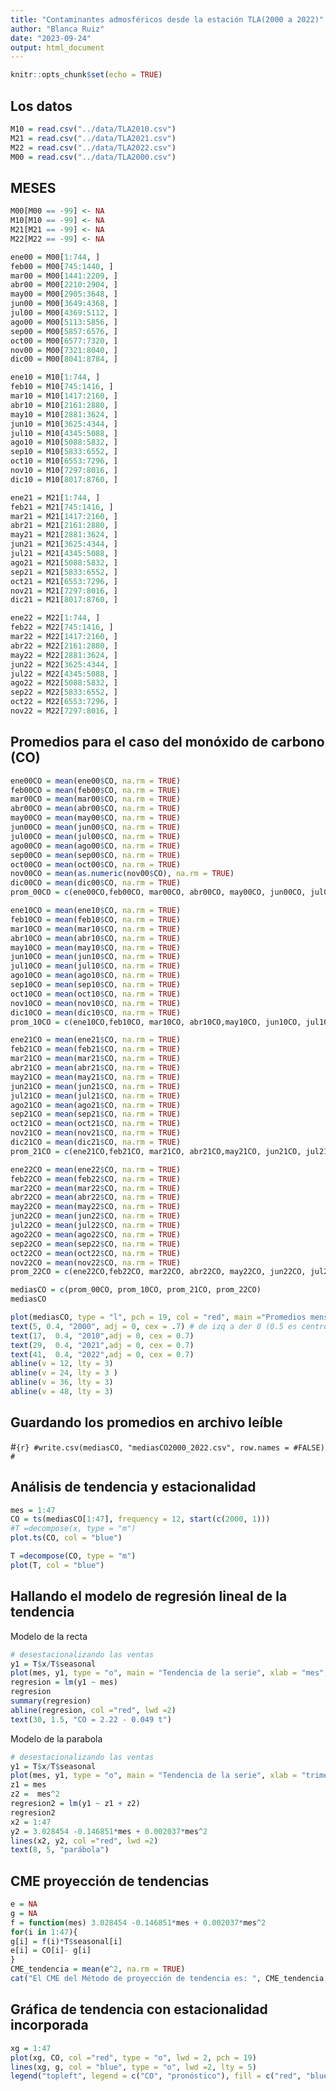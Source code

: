 ```yaml
---
title: "Contaminantes admosféricos desde la estación TLA(2000 a 2022)"
author: "Blanca Ruiz"
date: "2023-09-24"
output: html_document
---
```


```r
knitr::opts_chunk$set(echo = TRUE)
```

## Los datos
```r
M10 = read.csv("../data/TLA2010.csv")
M21 = read.csv("../data/TLA2021.csv")
M22 = read.csv("../data/TLA2022.csv")
M00 = read.csv("../data/TLA2000.csv")
```


## MESES

```r
M00[M00 == -99] <- NA
M10[M10 == -99] <- NA
M21[M21 == -99] <- NA
M22[M22 == -99] <- NA

ene00 = M00[1:744, ]
feb00 = M00[745:1440, ]
mar00 = M00[1441:2209, ]
abr00 = M00[2210:2904, ]
may00 = M00[2905:3648, ]
jun00 = M00[3649:4368, ]
jul00 = M00[4369:5112, ]
ago00 = M00[5113:5856, ]
sep00 = M00[5857:6576, ]
oct00 = M00[6577:7320, ]
nov00 = M00[7321:8040, ]
dic00 = M00[8041:8784, ]

ene10 = M10[1:744, ]
feb10 = M10[745:1416, ]
mar10 = M10[1417:2160, ]
abr10 = M10[2161:2880, ]
may10 = M10[2881:3624, ]
jun10 = M10[3625:4344, ]
jul10 = M10[4345:5088, ]
ago10 = M10[5088:5832, ]
sep10 = M10[5833:6552, ]
oct10 = M10[6553:7296, ]
nov10 = M10[7297:8016, ]
dic10 = M10[8017:8760, ]

ene21 = M21[1:744, ]
feb21 = M21[745:1416, ]
mar21 = M21[1417:2160, ]
abr21 = M21[2161:2880, ]
may21 = M21[2881:3624, ]
jun21 = M21[3625:4344, ]
jul21 = M21[4345:5088, ]
ago21 = M21[5088:5832, ]
sep21 = M21[5833:6552, ]
oct21 = M21[6553:7296, ]
nov21 = M21[7297:8016, ]
dic21 = M21[8017:8760, ]

ene22 = M22[1:744, ]
feb22 = M22[745:1416, ]
mar22 = M22[1417:2160, ]
abr22 = M22[2161:2880, ]
may22 = M22[2881:3624, ]
jun22 = M22[3625:4344, ]
jul22 = M22[4345:5088, ]
ago22 = M22[5088:5832, ]
sep22 = M22[5833:6552, ]
oct22 = M22[6553:7296, ]
nov22 = M22[7297:8016, ]

```

## Promedios para el caso del monóxido de carbono (CO)

```r
ene00CO = mean(ene00$CO, na.rm = TRUE)
feb00CO = mean(feb00$CO, na.rm = TRUE)
mar00CO = mean(mar00$CO, na.rm = TRUE)
abr00CO = mean(abr00$CO, na.rm = TRUE)
may00CO = mean(may00$CO, na.rm = TRUE)
jun00CO = mean(jun00$CO, na.rm = TRUE)
jul00CO = mean(jul00$CO, na.rm = TRUE)
ago00CO = mean(ago00$CO, na.rm = TRUE)
sep00CO = mean(sep00$CO, na.rm = TRUE)
oct00CO = mean(oct00$CO, na.rm = TRUE)
nov00CO = mean(as.numeric(nov00$CO), na.rm = TRUE)
dic00CO = mean(dic00$CO, na.rm = TRUE)
prom_00CO = c(ene00CO,feb00CO, mar00CO, abr00CO, may00CO, jun00CO, jul00CO, ago00CO, sep00CO, oct00CO, nov00CO, dic00CO)

ene10CO = mean(ene10$CO, na.rm = TRUE)
feb10CO = mean(feb10$CO, na.rm = TRUE)
mar10CO = mean(mar10$CO, na.rm = TRUE)
abr10CO = mean(abr10$CO, na.rm = TRUE)
may10CO = mean(may10$CO, na.rm = TRUE)
jun10CO = mean(jun10$CO, na.rm = TRUE)
jul10CO = mean(jul10$CO, na.rm = TRUE)
ago10CO = mean(ago10$CO, na.rm = TRUE)
sep10CO = mean(sep10$CO, na.rm = TRUE)
oct10CO = mean(oct10$CO, na.rm = TRUE)
nov10CO = mean(nov10$CO, na.rm = TRUE)
dic10CO = mean(dic10$CO, na.rm = TRUE)
prom_10CO = c(ene10CO,feb10CO, mar10CO, abr10CO,may10CO, jun10CO, jul10CO, ago10CO, sep10CO, oct10CO, nov10CO, dic10CO)

ene21CO = mean(ene21$CO, na.rm = TRUE)
feb21CO = mean(feb21$CO, na.rm = TRUE)
mar21CO = mean(mar21$CO, na.rm = TRUE)
abr21CO = mean(abr21$CO, na.rm = TRUE)
may21CO = mean(may21$CO, na.rm = TRUE)
jun21CO = mean(jun21$CO, na.rm = TRUE)
jul21CO = mean(jul21$CO, na.rm = TRUE)
ago21CO = mean(ago21$CO, na.rm = TRUE)
sep21CO = mean(sep21$CO, na.rm = TRUE)
oct21CO = mean(oct21$CO, na.rm = TRUE)
nov21CO = mean(nov21$CO, na.rm = TRUE)
dic21CO = mean(dic21$CO, na.rm = TRUE)
prom_21CO = c(ene21CO,feb21CO, mar21CO, abr21CO,may21CO, jun21CO, jul21CO, ago21CO, sep21CO, oct21CO, nov21CO, dic21CO)

ene22CO = mean(ene22$CO, na.rm = TRUE)
feb22CO = mean(feb22$CO, na.rm = TRUE)
mar22CO = mean(mar22$CO, na.rm = TRUE)
abr22CO = mean(abr22$CO, na.rm = TRUE)
may22CO = mean(may22$CO, na.rm = TRUE)
jun22CO = mean(jun22$CO, na.rm = TRUE)
jul22CO = mean(jul22$CO, na.rm = TRUE)
ago22CO = mean(ago22$CO, na.rm = TRUE)
sep22CO = mean(sep22$CO, na.rm = TRUE)
oct22CO = mean(oct22$CO, na.rm = TRUE)
nov22CO = mean(nov22$CO, na.rm = TRUE)
prom_22CO = c(ene22CO,feb22CO, mar22CO, abr22CO, may22CO, jun22CO, jul22CO, ago22CO, sep22CO, oct22CO, nov22CO)

mediasCO = c(prom_00CO, prom_10CO, prom_21CO, prom_22CO)
mediasCO
```

```r
plot(mediasCO, type = "l", pch = 19, col = "red", main ="Promedios mensuales CO desde 2000 a 2022", ylab = "Promedio", xlab = "mes",  lwd = 2)
text(5, 0.4, "2000", adj = 0, cex = .7) # de izq a der 0 (0.5 es centro)
text(17,  0.4, "2010",adj = 0, cex = 0.7)
text(29,  0.4, "2021",adj = 0, cex = 0.7)
text(41,  0.4, "2022",adj = 0, cex = 0.7)
abline(v = 12, lty = 3)
abline(v = 24, lty = 3 )
abline(v = 36, lty = 3)
abline(v = 48, lty = 3)
```

## Guardando los promedios en archivo leíble 
#```{r}
#write.csv(mediasCO, "mediasCO2000_2022.csv", row.names = #FALSE)
#```

## Análisis de tendencia y estacionalidad

```r
mes = 1:47
CO = ts(mediasCO[1:47], frequency = 12, start(c(2000, 1)))
#T =decompose(x, type = "m")
plot.ts(CO, col = "blue")
```


```r
T =decompose(CO, type = "m")
plot(T, col = "blue")
```

## Hallando el modelo de regresión lineal de la tendencia
Modelo de la recta 

```r
# desestacionalizando las ventas
y1 = T$x/T$seasonal
plot(mes, y1, type = "o", main = "Tendencia de la serie", xlab = "mes", ylab = "CO", lwd = 2, pch = 19)
regresion = lm(y1 ~ mes)
regresion
summary(regresion)
abline(regresion, col ="red", lwd =2)
text(30, 1.5, "CO = 2.22 - 0.049 t")
```

Modelo de la parabola

```r
# desestacionalizando las ventas
y1 = T$x/T$seasonal
plot(mes, y1, type = "o", main = "Tendencia de la serie", xlab = "trimestre", ylab = "ventas", lwd = 2, pch = 19)
z1 = mes
z2 =  mes^2
regresion2 = lm(y1 ~ z1 + z2)
regresion2
x2 = 1:47
y2 = 3.028454 -0.146851*mes + 0.002037*mes^2 
lines(x2, y2, col ="red", lwd =2)
text(8, 5, "parábola")
```


## CME proyección de tendencias

```r
e = NA
g = NA
f = function(mes) 3.028454 -0.146851*mes + 0.002037*mes^2 
for(i in 1:47){
g[i] = f(i)*T$seasonal[i]
e[i] = CO[i]- g[i]
}
CME_tendencia = mean(e^2, na.rm = TRUE)
cat("El CME del Método de proyección de tendencia es: ", CME_tendencia, "\n")

```

## Gráfica de tendencia con estacionalidad incorporada

```r
xg = 1:47
plot(xg, CO, col ="red", type = "o", lwd = 2, pch = 19)
lines(xg, g, col = "blue", type = "o", lwd =2, lty = 5)
legend("topleft", legend = c("CO", "pronóstico"), fill = c("red", "blue"))
```







